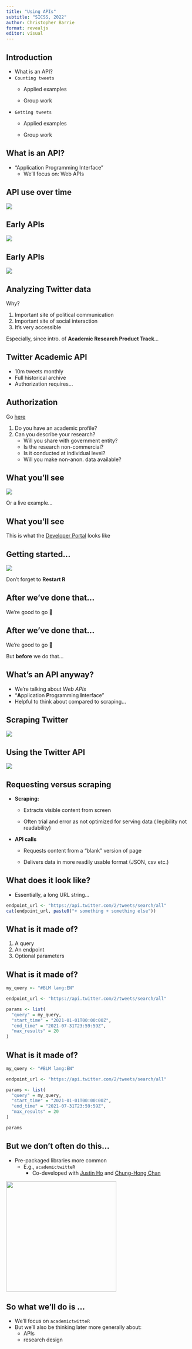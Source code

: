 ```yaml
---
title: "Using APIs"
subtitle: "SICSS, 2022"
author: Christopher Barrie
format: revealjs
editor: visual
---
```


## Introduction

-   What is an API?
-   `Counting tweets`
    -   Applied examples

    -   Group work
-   `Getting tweets`
    -   Applied examples

    -   Group work

## What is an API?

-   "Application Programming Interface"
    -   We'll focus on: Web APIs
    
## API use over time

![](images/programweb.png){fig-align="center"}

## Early APIs

![](images/ebayAPI.png){fig-align="center"}

## Early APIs

![](images/twitterAPI.png){fig-align="center"}

## Analyzing Twitter data

Why?

1.  Important site of political communication
2.  Important site of social interaction
3.  It's very accessible

Especially, since intro. of **Academic Research Product Track**...

## Twitter Academic API

-   10m tweets monthly
-   Full historical archive
-   Authorization requires...

## Authorization

Go [here](https://developer.twitter.com/en/products/twitter-api/academic-research)

1.  Do you have an academic profile?
2.  Can you describe your research?
    -   Will you share with government entity?
    -   Is the research non-commercial?
    -   Is it conducted at individual level?
    -   Will you make non-anon. data available?

## What you'll see

![](images/twitterdev.png){fig-align="center"}

Or a live example...

## What you'll see

This is what the [Developer Portal](https://developer.twitter.com/en/portal/dashboard) looks like

## Getting started...

![](images/TWITTER_BEARER.gif){fig-align="center"}

Don't forget to **Restart R**

## After we've done that...

We're good to go 🥳

## After we've done that...

We're good to go 🥳

But **before** we do that...

## What's an API anyway?

-   We're talking about *Web APIs*
-   "**A**pplication **P**rogramming **I**nterface"
-   Helpful to think about compared to scraping...

## Scraping Twitter

![](images/scrape.gif){fig-align="center"}

## Using the Twitter API

![](images/api.gif){fig-align="center"}

## Requesting versus scraping

-   **Scraping:**
    -   Extracts visible content from screen

    -   Often trial and error as not optimized for serving data ( legibility not readability)
-   **API calls**
    -   Requests content from a "blank" version of page

    -   Delivers data in more readily usable format (JSON, csv etc.)

## What does it look like?

-   Essentially, a long URL string...

```r
endpoint_url <- "https://api.twitter.com/2/tweets/search/all"
cat(endpoint_url, paste0("+ something + something else"))
```

## What is it made of?

1.  A query
2.  An endpoint
3.  Optional parameters

## What is it made of?

```r

my_query <- "#BLM lang:EN"

endpoint_url <- "https://api.twitter.com/2/tweets/search/all"

params <- list(
  "query" = my_query,
  "start_time" = "2021-01-01T00:00:00Z",
  "end_time" = "2021-07-31T23:59:59Z",
  "max_results" = 20
)

```

## What is it made of?

```r

my_query <- "#BLM lang:EN"

endpoint_url <- "https://api.twitter.com/2/tweets/search/all"

params <- list(
  "query" = my_query,
  "start_time" = "2021-01-01T00:00:00Z",
  "end_time" = "2021-07-31T23:59:59Z",
  "max_results" = 20
)

params

```

## But we don't often do this...

-   Pre-packaged libraries more common
    -   E.g., `academictwitteR`
        -   Co-developed with [Justin Ho](https://github.com/justinchuntingho) and [Chung-Hong Chan](https://github.com/chainsawriot)

![](images/athex.png){fig-align="right" width="300"}

## So what we'll do is ...

-   We'll focus on `academictwitteR`
-   But we'll also be thinking later more generally about:
    -   APIs
    -   research design
